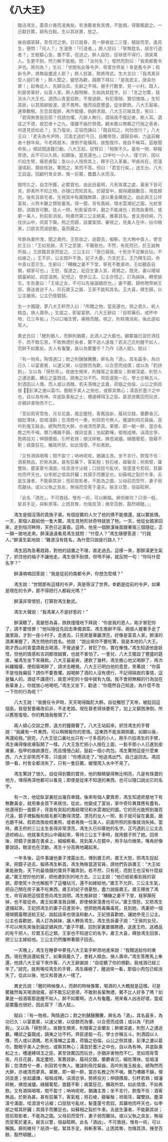 # 《八大王》

> 臨洮馮生，蓋貴介裔而凌夷矣。有漁鱉者負其債，不能償，得鱉輒獻之。一日獻巨鱉，額有白點，生以其狀異，放之。
>
> 後自婿家歸，至恆河之側，日已就昏，見一醉者從二三僮，顛跋而至，遙見生，便問：「何人？」生漫應：「行道者。」醉人怒曰：「寧無姓名，胡言行道者？」生馳驅心急，置不答，徑過之。醉人益怒，捉袂使不得行，酒臭熏人。生更不耐，然力解不能脫。問：「汝何名？」囈然而對曰：「我南都舊令尹也。將何為？」生曰：「世間有此等令尹，辱寞世界矣！幸是舊令尹；假新令尹，將無殺盡途人耶？」醉人怒甚，勢將用武。生大言曰：「我馮某非受人撾打者！」醉人聞之，變怒為歡，踉蹡下拜曰：「是我恩主，唐突勿罪！」起喚從人，先歸治具。生辭之不得。握手行數里，見一小村。既入，則廊舍華好，似貴人家。醉人酲稍解，生始詢其姓字。曰：「言之勿驚，我洮水八大王也。適西山青童招飲，不覺過醉，有犯尊顏，實切愧悚。」生知其妖，以其情辭殷渥，遂不畏怖。俄而設筵豐盛，促坐歡飲。八大王最豪，連舉數觥。生恐其復醉，再作縈擾，偽醉求寢。八大王已喻其意，笑曰：「君得無畏我狂耶？但請勿懼。凡醉人無行，謂隔夜不復記者，欺人耳。酒徒之不德，故犯者十之九。僕雖不齒於儕偶，顧未敢以無賴之行施之長者，何遂見拒如此？」生乃復坐，正容而諫曰：「既自知之，何勿改行？」八大王曰：「老夫為令尹時，沉湎尤過於今日。自觸帝怒，謫歸島嶼，力返前轍者十餘年矣。今老將就木，潦倒不能橫飛，故態復作，我自不解耳。茲敬聞命矣。」傾談間遠鐘已動。八大王起，捉臂曰：「相聚不久。蓄有一物，聊報厚德。此不可以久佩，如願後，當見還也。」口中吐一小人，僅寸許，因以爪掐生臂，痛若膚裂；急以小人按捺其上，釋手已入革裏，甲痕尚在，而漫漫墳起，類痰核狀。驚問之，笑而不答。但曰：「君宜行矣。」送生出，八大王自返。回顧村舍全渺，惟一巨鱉，蠢蠢入水而沒。
>
> 錯愕久之，自念所獲，必鱉寶也。由此目最明，凡有珠寶之處，黃泉下皆可見，即素所不知之物，亦隨口而知其名。於寢室中，掘得藏鏹數百，用度頗充。後有貨故宅者，生視其中有藏鏹無算，遂以重金購居之。由此與王公坪富矣，火齊木難之類皆蓄焉。得一鏡，背有鳳紐，環水雲湘妃之圖，光射里餘，須眉皆可數。佳人一照，則影留其中，磨之不能滅也；若改妝重照，或更一美人，則前影消矣。時肅府第三公主絕美，雅慕其名。會主游崆峒，乃往伏山中，伺其下輿，照之而歸，設置案頭。審視之，見美人在中，拈巾微笑，口欲言而波欲動，喜而藏之。
>
> 年餘為妻所洩，聞之肅府。王怒收之，追鏡去，擬斬。生大賄中貴人，使言於王曰：「王如見赦，天下之至寶，不難致也。不然，有死而已，於王誠無所益。」王欲籍其家而徙之。三公主曰：「彼已窺我，十死亦不足解此玷，不如嫁之。」王不許，公主閉戶不食。妃子大憂，力言於王。王乃釋生囚，命中貴以意示生。生辭曰：「糟糠之妻不下堂，寧死不敢承命。王如聽臣自贖，傾家可也。」王怒，復逮之。妃召生妻入宮，將鴆之。既見，妻以珊瑚鏡臺納妃，詞意溫惻。妃悅之，使參公主。公主亦悅之，訂為姊妹，轉使諭生。生告妻曰：「王侯之女，不可以先後論嫡庶也。」妻不聽，歸修聘幣納王邸，齎送者迨千人。珍石寶玉之屬，王家不能知其名。王大喜，釋生歸，以公主嬪焉。公主仍懷鏡歸。
>
> 生一夕獨寢，夢八大王軒然入曰：「所贈之物，當見還也。佩之若久，耗人精血，損人壽命。」生諾之，即留宴飲。八大王辭曰：「自聆藥石，戒杯中物，已三年矣。」乃以口嚙生臂，痛極而醒。視之，則核塊消矣。後此遂如常人。
>
> 異史氏曰：「醒則猶人，而醉則猶鱉，此酒人之大都也。顧鱉雖日習於酒狂乎，而不敢忘恩，不敢無禮於長者，鱉不過人遠哉？若夫己氏則醒不如人，而醉不如鱉矣。古人有龜鑒，盍以為鱉鑒乎？乃作《酒人賦》。賦曰：
>
> 『有一物焉，陶情適口；飲之則醺醺騰騰，厥名為「酒」。其名最多，為功已久：以宴嘉賓，以速父舅，以促膝而為歡，以合巹而成偶；或以為「釣詩鉤」，又以為「掃愁帚」。故曲生頻來，則騷客之金蘭友；醉鄉深處，則愁人之逋逃藪。糟丘之臺既成，鴟夷之功不朽。齊臣遂能一石，學士亦稱五斗。則酒固以人傳，而人或以酒醜。若夫落帽之孟嘉，荷鍤之伯倫，山公之倒其接 ，彭澤之漉以葛巾。酣眠乎美人之側也，或察其無心；濡首於墨汁之中也，自以為有神。井底臥乘船之士，槽邊縛珥玉之臣。甚至效鱉囚而玩世，亦猶非害物而不仁。
>
> 『至如雨宵雪夜，月旦花晨，風定塵短，客舊妓新，履舄交錯，蘭麝香沉，細批薄抹，低唱淺斟；忽清商兮一奏，則寂若兮無人。雅謔則飛花粲齒，高吟則戛玉敲金。總陶然而大醉，亦魂清而夢真。果爾，即一朝一醉，當亦名教之所不嗔。爾乃嘈雜不韻，俚詞並進；坐起歡嘩，呶呶成陣。涓滴忿爭，勢將投刃；伸頸攢眉，引杯若鴆；傾沈碎觥，拂燈滅燼。綠醑葡萄，狼藉不靳；病葉狂花，觴政所禁。如此情懷，不如弗飲。
>
> 『又有酒隔咽喉；間不盈寸；吶吶呢呢，猶譏主吝。坐不言行，飲復不任：酒客無品，於斯為甚。甚有狂藥下，客氣粗；努石棱，磔鬡須；袒兩臂，躍雙趺。塵蒙蒙兮滿面，哇浪浪兮沾裾；口狺狺兮亂吠，發蓬蓬兮若奴。其籲地而呼天也，似李郎之嘔其肝臟；其揚手而擲足也，如蘇相之裂於牛車。舌底生蓮者，不能窮其狀；燈前取影者，不能為之圖。父母前而受忤，妻子弱而難扶。或以父執之良友，無端而受罵于灌夫。婉言以警，倍益眩瞑。
>
> 『此名「酒兇」，不可救拯。惟有一術，可以解酩。厥術維何？只須一梃。縶其手足，與斬豕等。止困其臀，勿傷其頂；捶至百餘，豁然頓醒。』」

&emsp;&emsp;馮生是個沒落的貴族子弟。有個捉鱉的人欠了他的債不能償還，就以鱉抵債。一天，那個人獻給他一隻大鱉。馮生見牠形狀奇特就放了牠。一天，他從女婿家回來，走到恒河畔時，天色已近黃昏。這時，他見一個醉漢後面跟著兩三個隨從，正一顛一跛地走來。醉漢遠遠看見馮生就問：“什麼人？”馮生隨便答道：“行路人。”醉漢生氣地說：“難道沒有姓名，為什麼只說是行路人？”

&emsp;&emsp;馮生因為急著趕路，對他的話置之不理，直走過去。這樣一來，那醉漢更生氣了，抓住他的袖子不讓他走。馮生很不耐煩，但甩不掉，就反問一句：“你叫什麼名字？”

&emsp;&emsp;醉漢喃喃回答說：“我是從前的南都令尹，你想怎麼樣？”

&emsp;&emsp;馮生說：“世間那有這樣的令尹，真是辱沒了世界。幸虧是從前的令尹，如果是現在的令尹，那不得把行人都殺光嗎？”

&emsp;&emsp;醉漢非常憤怒，打算對馮生動武。

&emsp;&emsp;馮生大聲說：“我馮某人不是好惹的！”

&emsp;&emsp;醉漢聽了，竟變怒為喜，跌跌撞撞地下拜說：“你是我的恩人，剛才冒犯你了，請不要怪罪！”他叫隨從先回去準備酒菜。馮生推辭不得。兩個人握著手走了幾里路，才到一座小村子。走進去，只見房屋華麗漂亮，好像是富貴人家。醉漢的酒漸漸醒了，馮生問他的姓名。他說：“說出來你不要吃驚，我是本地的八大王。剛才西山的青童請我去喝酒，不覺過量了，冒犯了你，實在慚愧。”馮生知道他是妖怪，但他的情感和言詞都很誠實，也就不害怕了。一會兒，八大王擺設了豐盛的筵席，催馮生坐下來痛飲。八大王最豪爽，連飲了幾杯。馮生擔心他又喝醉了，再次糾纏騷擾，便假裝喝醉了，請求去睡覺。八大王已明白他的意思，笑著說：“你莫不是怕我癲狂？請你不要畏懼。說喝醉了酒的人沒有德行，不記得隔夜的事情，這是騙人的。酒徒不講德行，故意沖犯的十個中就有九個。我不會把無賴的行為加在長輩身上，你就放心地喝吧。”馮生又坐下，勸道：“你既然自己知道，為什麼不改一下你的行為呢？”

&emsp;&emsp;八大王說：“我擔任令尹時，天天喝得酩酊大醉。自從觸怒了天帝，被貶回這個島，我發誓要痛改前非，不走老路。現在衰老得快要死了，加上又窮困潦倒，所以舊態復發。你的教誨我敬領了。”

&emsp;&emsp;兩人傾心交談之際，遠方的鐘聲響了。八大王站起來，抓住馮生的手臂說：“我藏有一件東西，可以稍微報你的恩情。這東西不能長期佩戴，如願以後，再還給我。”說完，八大王從口裏吐出只有一寸多高的小人，用手爪掐馮生的手臂，馮生痛得像皮膚裂開了一樣。八大王急忙把小人按在上面，一鬆手那小人已進到皮膚裏，指甲的痕跡還在，而且慢慢凸起，鼓起一個小肉包。馮生驚問這是什麼東西，八大王卻笑而不答，只是說：“你應該走了。”他送馮出門，自己返回去。馮回頭一看，村舍全都消失了，只有一隻巨鱉，緩慢爬入水中不見了。

&emsp;&emsp;馮生驚訝了很久。自從得到鱉的寶貝，他的眼睛變得無比明亮，凡是有珠寶的地方，埋得再深他都可以看見；即使是從來不知道的東西，也可以隨口說出它的名字。

&emsp;&emsp;有一次，他從臥室裏挖出幾百串錢。後來有個人要賣房，馮生知道房屋地下有無數黃金，就用重金買下來居住。從此，他變成了富翁，家中奇珍異寶應有盡有。他還得到一面鏡子，背面有突起的鳳紐環兒和水雲湘妃的圖，它的亮光能照到幾百尺遠，鏡子裡鬍鬚和眉毛都可數得清楚。漂亮的女人一照，影子就可留在裏面，磨也磨不掉。假若改換妝梳重照，或者再換一位美人，前面所照的影像就消失掉。當時，肅王府的三公主生長得非常漂亮，馮生久已仰慕她的名字。正巧遇到三公主去遊崆峒山，他就事先到山中藏起來，等待三公主下車時，就用鏡子照了她。回來後，把鏡子放置在書桌上，細細察看。見到美人在鏡中，用手拈巾微笑，嘴角好像要說話，眼波也在流動，馮生十分高興地藏起來。

&emsp;&emsp;一年多後，這件事讓他妻子洩露出去，傳到肅王府。肅王大怒，把馮生捉起來，把鏡子追去，擬將馮生斬首。馮生賄賂當道官員，請他們告訴肅王：“大王如果能赦免，天下的最值錢的寶貝不難弄到。若不然，只有死，而對王也沒有什麼益處。”肅王想抄他的家，把他遷到別的地方去。三公主說：“他已經偷看到我的容貌，即使死十次也解脫不了這種玷污，還不如嫁給他。”肅王不允許。三公主生氣，把自己關在房子裏不吃東西。肅王的妃子很憂愁，盡力說服肅王。肅王釋放了馮生，命官員把這個意思向馮生說明。馮生推辭說：“糟糠之妻不下堂，我寧願死掉，也不能從命。肅王如果准我自贖，即使傾家蕩產也可以。”肅王憤怒，又把馮生逮捕起來。王妃把馮生的妻子召進宮中，想把她用毒藥毒死，見到她，馮妻把一個珊瑚鏡臺贈送給王妃，說起話來也很溫和動人。王妃很喜歡她，讓她參見三公主。公主也喜歡她，兩人訂為姊妹，讓人轉告馮生。馮生告訴妻子說：“王侯的女兒，不可以用先來後到論定嫡與庶。”妻子不聽，回到家裏置備聘禮，送進王府。送禮品的有千把人，珍寶玉石之類，王家也不知道它的名字。肅王大喜，釋放馮生回家，把三公主嫁給他。三公主仍然攜帶著鏡子回去。

&emsp;&emsp;一天晚上，馮生在睡夢中夢見八大王氣宇軒昂地進來說：“我贈送給你的東西，現在應該還給我了。如果佩戴久了，會耗人精血，損人壽命。”馮生答應馬上奉還，他請八大王留下來作客，八大王辭謝說：“自從聽了你的規勸，我戒酒已經三年了。”說完，就用嘴咬馮生的手臂，馮生痛極了，醒過來一看，那個小肉包已經消失了。從此以後，他又和普通人一樣了。

&emsp;&emsp;異史氏說：「醒的時候像人，而醉的時候像鱉，喝酒的人大概就是這樣。可是鱉雖然每天喝酒發瘋，卻不敢忘記恩德，不敢對長輩無禮，鱉不比人好多了嗎？如果是一般酒客那是醒不如人，醉不如鱉啊。古人有龜鑑，用來看人凶吉好壞，當成是鱉鑑也很好。因此寫下『酒人賦』。

&emsp;&emsp;賦曰：『有一物焉，陶情適口；飲之則醺醺騰騰，厥名為「酒」。其名最多，為功已久：以宴嘉賓，以速父舅，以促膝而為懽，以合巹而成偶；或以為「釣詩鉤」，又以為「掃愁帚」。故麴生頻來，則騷客之金蘭友；醉鄉深處，則愁人之逋逃藪。糟邱之臺既成，鴟夷之功不朽。齊臣遂能一石，學士亦稱五斗。則酒固以人傳，而人或以酒醜。若夫落帽之孟嘉，荷鍤之伯倫，山公之倒其接，彭澤之漉以葛巾。酣眠乎美人之側也，或察其無心；濡首於墨汁之中也，自以為有神。井底臥乘舩之士，槽邊縛珥玉之臣。甚至效鱉囚而玩世，亦猶非害物而不仁。至如雨宵雪夜，月旦花晨，風定塵短，客舊妓新，履舄交錯，蘭麝香沉，細批薄抹，低唱淺斟；忽清商兮一奏，則寂若兮無人。雅謔則飛花粲齒，高吟則戛玉敲金。總陶然而大醉，亦魂清而夢真。果爾，即一朝一醉，當亦名教之所不嗔。爾乃嘈雜不韻，俚詞並進；坐起讙譁，呶呶成陣。涓滴忿爭，勢將投刃；伸頸攢眉，引杯若鴆；傾瀋碎觥，拂燈滅燼。綠醑葡萄，狼籍不靳；病葉狂花，觴政所禁。如此情懷，不如弗飲。又有酒隔咽喉，間不盈寸；吶吶呢呢，猶譏主吝；坐不言行，飲復不任：酒客無品，於斯為甚。甚有狂藥下，客氣粗；努石棱，磔鬡鬚；袒兩背，躍雙趺。塵濛濛兮滿面，哇浪浪兮沾裾；口狺狺兮亂吠，髮蓬蓬兮若奴。其籲地而呼天也，似李郎之嘔其肝臟；其揚手而擲足也，如蘇相之裂於牛車。舌底生蓮者，不能窮其狀；燈前取影者，不能為之圖。父母前而受忤，妻子弱而難扶。或以父執之良友，無端而受罵於灌夫。婉言以警，倍益眩瞑。此名「酒凶」，不可救拯。惟有一術，可以解酩。厥術維何？祇須一梃。縶其手足，與斬豕等。止困其臀，勿傷其頂，捶至百餘，豁然頓醒。』
